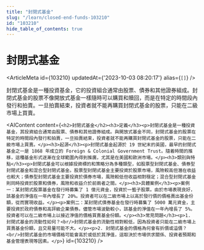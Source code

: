 ```yaml
---
title: "封閉式基金"
slug: "/learn/closed-end-funds-103210"
id: "103210"
hide_table_of_contents: true
---
```



# 封閉式基金

<ArticleMeta id={103210} updatedAt={'2023-10-03 08:20:17'} alias={`[]`} />
<div className='border-solid border-b border-t-0 my-4 border-[var(--ifm-color-gray-300)]' />

封閉式基金是一種投資基金，它的投資組合通常由股票、債券和其他證券組成。封閉式基金的股票不像開放式基金一樣隨時可以購買和贖回，而是在特定的時間段內發行和拍賣。一旦拍賣結束，投資者就不能再購買封閉式基金的股票，只能在二級市場上買賣。

<AIContent content={`<h2>封閉式基金</h2><h3>定義</h3><p>封閉式基金是一種投資基金，其投資組合通常由股票、債券和其他證券組成。與開放式基金不同，封閉式基金的股票在特定的時間段內發行和拍賣，一旦拍賣結束，投資者就不能再購買封閉式基金的股票，只能在二級市場上買賣。</p><h3>起源</h3><p>封閉式基金起源於 19 世紀末的英國，最早的封閉式基金之一是 1868 年成立的 Foreign & Colonial Government Trust。隨着時間的推移，這種基金形式逐漸在全球範圍內得到推廣，尤其是在美國和歐洲市場。</p><h3>類別與特點</h3><p>封閉式基金可以根據投資標的和策略分為多種類型，如股票型封閉式基金、債券型封閉式基金和混合型封閉式基金。股票型封閉式基金主要投資於股票市場，風險較高但潛在收益也較大；債券型封閉式基金主要投資於債券市場，風險較低但收益相對穩定；混合型封閉式基金則同時投資於股票和債券，風險和收益介於前兩者之間。</p><h3>具體案例</h3><p>案例一：某封閉式股票基金在發行時募集了 1 億元資金，投資於一籃子股票。由於市場表現良好，該基金的淨值在一年內增長了 20%。投資者可以在二級市場上以高於發行價的價格賣出基金份額，從而實現收益。</p><p>案例二：某封閉式債券基金在發行時募集了 5000 萬元資金，主要投資於政府債券和高評級企業債券。儘管市場波動較小，該基金的淨值在一年內增長了 5%。投資者可以在二級市場上以接近淨值的價格買賣基金份額。</p><h3>常見問題</h3><p>1. 封閉式基金的流動性如何？<br/>封閉式基金的流動性相對較低，因為投資者只能在二級市場上買賣基金份額，且交易量可能不大。</p><p>2. 封閉式基金的價格為何會有折價或溢價？<br/>封閉式基金的市場價格可能會高於或低於其淨值，這取決於市場供求關係、投資者預期和基金管理表現等因素。</p>`} id={103210} />
